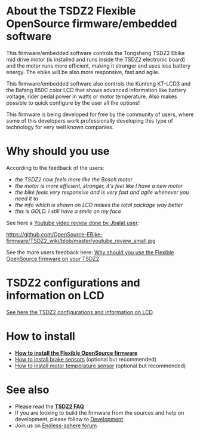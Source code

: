 = About the TSDZ2 Flexible OpenSource firmware/embedded software =

This firmware/embedded software controls the Tongsheng TSDZ2 Ebike mid drive motor (is installed and runs inside the TSDZ2 electronic board) and the motor runs more efficient, making it stronger and uses less battery energy. The ebike will be also more responsive, fast and agile.

This firmware/embedded software also controls the Kunteng KT-LCD3 and the Bafang 850C color LCD that shows advanced information like battery voltage, rider pedal power in watts or motor temperature. Also makes possible to quick configure by the user all the options!

This firmware is being developed for free by the community of users, where some of this developers work professionally developing this type of technology for very well known companies.

= Why should you use =

According to the feedback of the users:
* ''the TSDZ2 now feels more like the Bosch motor''
* ''the motor is more efficient, stronger, it's feel like I have a new motor''
* ''the bike feels very responsive and is very fast and agile whenever you need it to''
* ''the info which is shown on LCD makes the total package way better''
* ''this is GOLD. I still have a smile on my face''

See here a [https://www.youtube.com/watch?v=IrWn6e8bIuQ Youtube video review done by Jbalat user]:

[[https://github.com/OpenSource-EBike-firmware/TSDZ2_wiki/blob/master/youtube_review_small.jpg]]

See the more users feedback here: [[Why should you use the Flexible OpenSource firmware on your TSDZ2]]

= TSDZ2 configurations and information on LCD =

[[Usage and configuration of firmware version 0.17.x|See here the TSDZ2 configurations and information on LCD]].

= How to install =

* '''[[How to install the Flexible OpenSource firmware]]'''
* [[How to install brake sensors]] (optional but recommended)
* [[How to install motor temperature sensor]] (optional but recommended)

= See also =
* Please read the '''[[FAQ|TSDZ2 FAQ]]'''
* If you are looking to build the firmware from the sources and help on development, please follow to [[Development]]
* Join us on [https://endless-sphere.com/forums/viewtopic.php?f=28&t=79788 Endless-sphere forum]